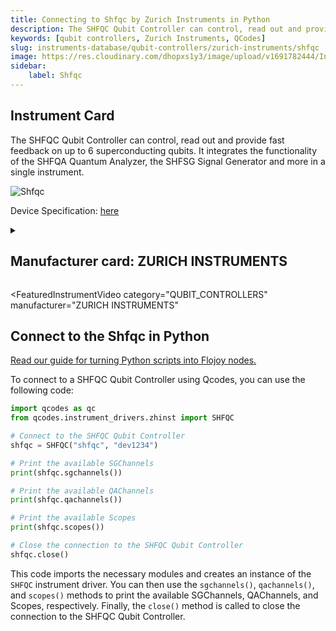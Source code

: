 ```yaml
---
title: Connecting to Shfqc by Zurich Instruments in Python
description: The SHFQC Qubit Controller can control, read out and provide fast feedback on up to 6 superconducting qubits. It integrates the functionality of the SHFQA Quantum Analyzer, the SHFSG Signal Generator and more in a single instrument.
keywords: [qubit controllers, Zurich Instruments, QCodes] 
slug: instruments-database/qubit-controllers/zurich-instruments/shfqc 
image: https://res.cloudinary.com/dhopxs1y3/image/upload/v1691782444/Instruments/Qubit%20Controller/SHFQC/SHFQC.webp
sidebar:
    label: Shfqc 
---
```



## Instrument Card

The SHFQC Qubit Controller can control, read out and provide fast feedback on up to 6 superconducting qubits. It integrates the functionality of the SHFQA Quantum Analyzer, the SHFSG Signal Generator and more in a single instrument. 

![Shfqc](https://res.cloudinary.com/dhopxs1y3/image/upload/v1691782444/Instruments/Qubit%20Controller/SHFQC/SHFQC.webp)

Device Specification: [here](https://docs.zhinst.com/pdf/ziSHFQC_UserManual.pdf)

<details style={{ marginTop: "15px"}}>
<summary><h2 style={{display:'inline'}}>Manufacturer card: ZURICH INSTRUMENTS</h2></summary>

![ZURICH INSTRUMENTS](https://res.cloudinary.com/dhopxs1y3/image/upload/v1692806207/Instruments/Vendor%20Logos/Zurich_Instruments.png)

Zurich Instruments Ltd. is a privately owned company developing and selling advanced test and measurement instruments equipped with software for dynamic signal analysis.

- Headquarters: Switzerland
- Yearly Revenue (millions, USD): 38
- Vendor Website: [here](https://www.zhinst.com/americas/en)

</details>


<FeaturedInstrumentVideo
  category="QUBIT_CONTROLLERS"
  manufacturer="ZURICH INSTRUMENTS"
></FeaturedInstrumentVideo>

## Connect to the Shfqc in Python

[Read our guide for turning Python scripts into Flojoy nodes.](https://docs.flojoy.ai/contribution/blocks/custom-flojoy-block/)


<Tabs>

<TabItem value="Flojoy" label="Flojoy" className="flojoy-instrument-tabs">

<NodeCardCollection category='QUBIT_CONTROLLERS' manufacturer='ZURICH'></NodeCardCollection>

</TabItem>
<TabItem value="QCodes" label="QCodes">

To connect to a SHFQC Qubit Controller using Qcodes, you can use the following code:

```python
import qcodes as qc
from qcodes.instrument_drivers.zhinst import SHFQC

# Connect to the SHFQC Qubit Controller
shfqc = SHFQC("shfqc", "dev1234")

# Print the available SGChannels
print(shfqc.sgchannels())

# Print the available QAChannels
print(shfqc.qachannels())

# Print the available Scopes
print(shfqc.scopes())

# Close the connection to the SHFQC Qubit Controller
shfqc.close()
```

This code imports the necessary modules and creates an instance of the `SHFQC` instrument driver. You can then use the `sgchannels()`, `qachannels()`, and `scopes()` methods to print the available SGChannels, QAChannels, and Scopes, respectively. Finally, the `close()` method is called to close the connection to the SHFQC Qubit Controller.

</TabItem>
</Tabs>